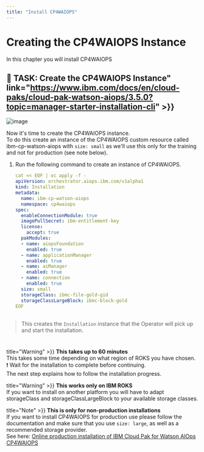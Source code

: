 ```yaml
---
title: "Install CP4WAIOPS"
---
```


# Creating the CP4WAIOPS Instance

In this chapter you will install CP4WAIOPS



## 🚀 TASK: Create the CP4WAIOPS Instance" link="https://www.ibm.com/docs/en/cloud-paks/cloud-pak-watson-aiops/3.5.0?topic=manager-starter-installation-cli" >}}



![image](/images/54_aimanager_story.png)


Now it's time to create the CP4WAIOPS instance.\
To do this create an instance of the CP4WAIOPS custom resource called ibm-cp-watson-aiops with `size: small` as we'll use this only for the training and not for production (see note below).






<Accordion>
<AccordionItem title="💡 Need Help?">

1. Run the following command to create an instance of CP4WAIOPS.

   ```yaml
   cat << EOF | oc apply -f -
   apiVersion: orchestrator.aiops.ibm.com/v1alpha1
   kind: Installation
   metadata:
     name: ibm-cp-watson-aiops
     namespace: cp4waiops
   spec:
     enableConnectionModule: true
     imagePullSecret: ibm-entitlement-key
     license:
       accept: true
     pakModules:
     - name: aiopsFoundation
       enabled: true
     - name: applicationManager
       enabled: true
     - name: aiManager
       enabled: true
     - name: connection
       enabled: true
     size: small
     storageClass: ibmc-file-gold-gid
     storageClassLargeBlock: ibmc-block-gold
   EOF  
   ```

   ##


> This creates the `Installation` instance that the Operator will pick up and start the installation. 


</AccordionItem>
</Accordion>


#





<InlineNotification kind="warning">  title="Warning" >}}
**This takes up to 60 minutes**\
This takes some time depending on what region of ROKS you have chosen.\
❗ Wait for the installation to complete before continuing. \
The next step explains how to follow the installation progress.
</InlineNotification>

<InlineNotification kind="error"> title="Warning" >}}
**This works only on IBM ROKS**\
If you want to install on another platform you will have to adapt storageClass and storageClassLargeBlock to your available storage classes.
</InlineNotification>

<InlineNotification kind="info"> title="Note" >}}
**This is only for non-production installations**\
If you want to install CP4WAIOPS for production use please follow the documentation and make sure that you use `size: large`, as well as a recommended storage provider.\
See here: [Online production installation of IBM Cloud Pak for Watson AIOps CP4WAIOPS](https://www.ibm.com/docs/en/cloud-paks/cloud-pak-watson-aiops/3.5.0?topic=installation-online-console)
</InlineNotification>
